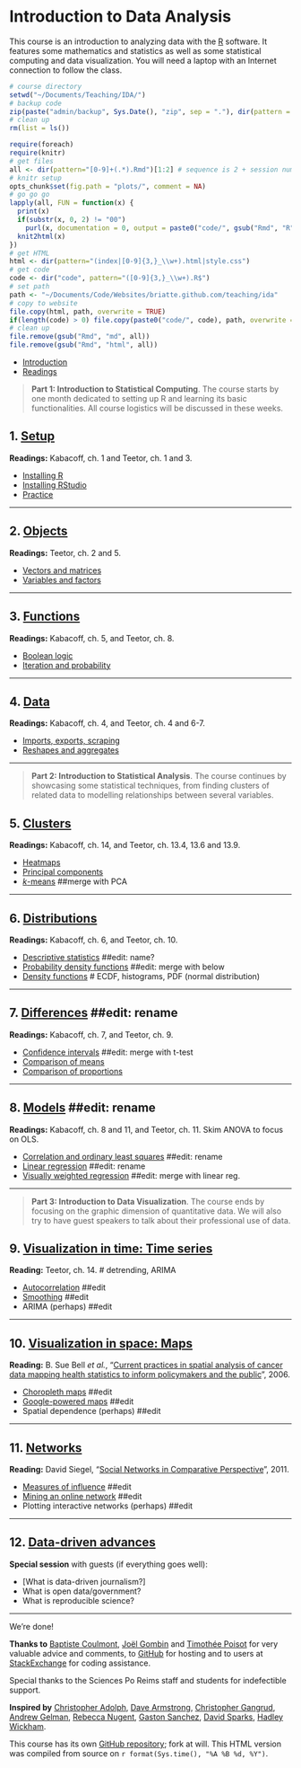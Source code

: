 <style>@import url(style.css);</style>

# Introduction to Data Analysis

This course is an introduction to analyzing data with the [R](http://www.r-project.org/) software. 
It features some mathematics and statistics as well as some statistical computing and data visualization. 
You will need a laptop with an Internet connection to follow the class.

```r
# course directory
setwd("~/Documents/Teaching/IDA/")
# backup code
zip(paste("admin/backup", Sys.Date(), "zip", sep = "."), dir(pattern = ".Rmd"))
# clean up
rm(list = ls())
```

```r
require(foreach)
require(knitr)
# get files
all <- dir(pattern="[0-9]+(.*).Rmd")[1:2] # sequence is 2 + session number * 3 
# knitr setup
opts_chunk$set(fig.path = "plots/", comment = NA)
# go go go
lapply(all, FUN = function(x) {
  print(x)
  if(substr(x, 0, 2) != "00")
    purl(x, documentation = 0, output = paste0("code/", gsub("Rmd", "R", x)))
  knit2html(x)
})
# get HTML
html <- dir(pattern="(index|[0-9]{3,}_\\w+).html|style.css")
# get code
code <- dir("code", pattern="([0-9]{3,}_\\w+).R$")
# set path
path <- "~/Documents/Code/Websites/briatte.github.com/teaching/ida"
# copy to website
file.copy(html, path, overwrite = TRUE)
if(length(code) > 0) file.copy(paste0("code/", code), path, overwrite = TRUE)
# clean up
file.remove(gsub("Rmd", "md", all))
file.remove(gsub("Rmd", "html", all))
```

- [Introduction][001]
- [Readings][002]

[001]: 001_intro.html
[002]: 002_readings.html

> __Part 1: Introduction to Statistical Computing__. The course starts by one month dedicated to setting up R and learning its basic functionalities. All course logistics will be discussed in these weeks.

## 1. [Setup][010]

__Readings:__ Kabacoff, ch. 1 and Teetor, ch. 1 and 3.

- [Installing R][011]
- [Installing RStudio][012]
- [Practice][013]

[010]: 010_setup.html
[011]: 011_r.html
[012]: 012_rstudio.html
[013]: 013_practice.html

* * *

## 2. [Objects][020]

__Readings:__ Teetor, ch. 2 and 5.

- [Vectors and matrices][021]
- [Variables and factors][022]

[020]: 020_objects.html
[021]: 021_vectors.html
[022]: 022_variables.html

* * *

## 3. [Functions][030]

__Readings:__ Kabacoff, ch. 5, and Teetor, ch. 8.

<!-- Matloff, ch. 8. -->

- [Boolean logic][031]
- [Iteration and probability][032]

[030]: 030_functions.html
[031]: 031_logic.html
[032]: 032_iteration.html

* * *

## 4. [Data][040]

__Readings:__ Kabacoff, ch. 4, and Teetor, ch. 4 and 6-7.

- [Imports, exports, scraping][041]
- [Reshapes and aggregates][042]

[040]: 040_data.html
[041]: 041_dataio.html
[042]: 042_reshaping.html

* * *

> __Part 2: Introduction to Statistical Analysis__. The course continues by showcasing some statistical techniques, from finding clusters of related data to modelling relationships between several variables.

## 5. [Clusters](50_clusters.html)

__Readings:__ Kabacoff, ch. 14, and Teetor, ch. 13.4, 13.6 and 13.9.

- [Heatmaps](51_heatmaps.html)
- [Principal components](52_pca.html)
- [*k*-means](53_kmeans.html) ##merge with PCA

* * *

## 6. [Distributions](60_distributions.html)

__Readings:__ Kabacoff, ch. 6, and Teetor, ch. 10.

- [Descriptive statistics](61_descr.html) ##edit: name?
- [Probability density functions](62_pdf.html) ##edit: merge with below
- [Density functions](63_density.html) # ECDF, histograms, PDF (normal distribution)

* * *

## 7. [Differences](70_hyptests.html) ##edit: rename

__Readings:__ Kabacoff, ch. 7, and Teetor, ch. 9.

- [Confidence intervals](71_ci.html) ##edit: merge with t-test
- [Comparison of means](72_ttest.html)
- [Comparison of proportions](73_prtest.html)

* * *

## 8. [Models](80_lin.html) ##edit: rename

__Readings:__ Kabacoff, ch. 8 and 11, and Teetor, ch. 11. Skim ANOVA to focus on OLS.

- [Correlation and ordinary least squares](81_scatterplots.html) ##edit: rename
- [Linear regression](82_regression.html) ##edit: rename
- [Visually weighted regression](83_vwreg.html) ##edit: merge with linear reg.

* * *

> __Part 3: Introduction to Data Visualization__. The course ends by focusing on the graphic dimension of quantitative data. We will also try to have guest speakers to talk about their professional use of data.

## 9. [Visualization in time: Time series](90_ts.html)

__Reading:__ Teetor, ch. 14. # detrending, ARIMA

- [Autocorrelation](91_lags.html) ##edit
- [Smoothing](92_smoothing.html) ##edit
- ARIMA (perhaps) ##edit

* * *

## 10. [Visualization in space: Maps](100_maps.html)

__Reading:__ B. Sue Bell *et al.*, "[Current practices in spatial analysis of cancer data mapping health statistics to inform policymakers and the public](https://www.ncbi.nlm.nih.gov/pmc/articles/PMC1647272/)", 2006.

- [Choropleth maps](101_choropleth.html) ##edit
- [Google-powered maps](102_gmaps.html) ##edit
- Spatial dependence (perhaps) ##edit

* * *

## 11. [Networks](110_networks.html)

__Reading:__ David Siegel, "[Social Networks in Comparative Perspective](http://opensiuc.lib.siu.edu/cgi/viewcontent.cgi?article=1045&context=pn_wp)", 2011.

- [Measures of influence](111_influence.html) ##edit
- [Mining an online network](112_twitter.html) ##edit
- Plotting interactive networks (perhaps) ##edit

* * *

## 12. [Data-driven advances](120_data.html)

__Special session__ with guests (if everything goes well):

- [What is data-driven journalism?] <!-- with Alexandre Léchenet -->
- What is open data/government? <!-- with OKFN -->
- What is reproducible science? <!-- with Joël Gombin -->

* * *

We're done!

__Thanks to__ [Baptiste Coulmont](http://coulmont.com/), [Joël Gombin ](http://joelgombin.fr/) and [Timothée Poisot](https://github.com/tpoisot/RCourse2012) for very valuable advice and comments, to [GitHub](http://github.com/) for hosting and to users at [StackExchange](http://stackexchange.com/) for coding assistance.

Special thanks to the Sciences Po Reims staff and students for indefectible support.

__Inspired by__ [Christopher Adolph](http://faculty.washington.edu/cadolph/index.php?page=22), [Dave Armstrong](http://quantoid.net/ICPSRR.html), [Christopher Gangrud](https://github.com/christophergandrud/Introduction_to_Statistics_and_Data_Analysis_Yonsei/), [Andrew Gelman](http://andrewgelman.com/2012/12/textbook-for-data-visualization/), [Rebecca Nugent](http://www.stat.cmu.edu/~rnugent/teaching/introR/), [Gaston Sanchez](https://gastonsanchez.wordpress.com/), [David Sparks](http://is-r.tumblr.com/), [Hadley Wickham](http://had.co.nz/ggplot2/).

This course has its own [GitHub repository](https://github.com/briatte/ida); fork at will. This HTML version was compiled from source on `r format(Sys.time(), "%A %B %d, %Y")`.

